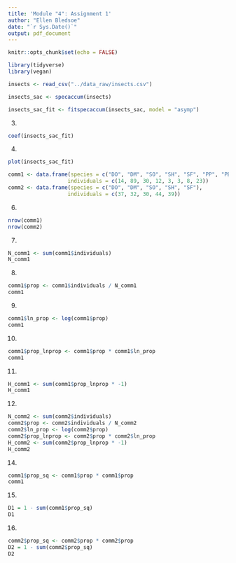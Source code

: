 ```yaml
---
title: 'Module "4": Assignment 1'
author: "Ellen Bledsoe"
date: "`r Sys.Date()`"
output: pdf_document
---
```


```r
knitr::opts_chunk$set(echo = FALSE)
```


```r
library(tidyverse)
library(vegan)
```

```r
insects <- read_csv("../data_raw/insects.csv")
```

```r
insects_sac <- specaccum(insects)
```

```r
insects_sac_fit <- fitspecaccum(insects_sac, model = "asymp")
```

3. 
```r
coef(insects_sac_fit)
```

4. 
```r
plot(insects_sac_fit)
```

```r
comm1 <- data.frame(species = c("DO", "DM", "SO", "SH", "SF", "PP", "PB", "BA"),
                   individuals = c(14, 89, 30, 12, 3, 3, 8, 23))
comm2 <- data.frame(species = c("DO", "DM", "SO", "SH", "SF"),
                   individuals = c(37, 32, 30, 44, 39))
```

6. 
```r
nrow(comm1)
nrow(comm2)
```


7. 
```r
N_comm1 <- sum(comm1$individuals)
N_comm1
```

8. 
```r
comm1$prop <- comm1$individuals / N_comm1
comm1
```

9. 
```r
comm1$ln_prop <- log(comm1$prop)
comm1
```

10. 
```r
comm1$prop_lnprop <- comm1$prop * comm1$ln_prop
comm1
```

11. 
```r
H_comm1 <- sum(comm1$prop_lnprop * -1)
H_comm1
```

12. 
```r
N_comm2 <- sum(comm2$individuals)
comm2$prop <- comm2$individuals / N_comm2
comm2$ln_prop <- log(comm2$prop)
comm2$prop_lnprop <- comm2$prop * comm2$ln_prop
H_comm2 <- sum(comm2$prop_lnprop * -1)
H_comm2
```


14. 
```r
comm1$prop_sq <- comm1$prop * comm1$prop
comm1
```

15. 
```r
D1 = 1 - sum(comm1$prop_sq)
D1
```

16. 
```r
comm2$prop_sq <- comm2$prop * comm2$prop
D2 = 1 - sum(comm2$prop_sq)
D2
```

